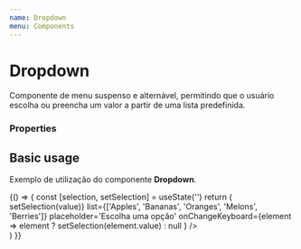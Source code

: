 ```yaml
---
name: Dropdown
menu: Components
---
```



# Dropdown
Componente de menu suspenso e alternável, permitindo que o usuário escolha ou preencha um valor a partir de uma lista predefinida.

### Properties

<Props of={Dropdown} />

## Basic usage
Exemplo de utilização do componente **Dropdown**.

<Playground>
    {() => {
        const [selection, setSelection] = useState('')
        return (
            <div style={{padding: 20}}>
                <Dropdown
                    readOnly={false}
                    value={selection}
                    onChange={({ target: { value } }) => setSelection(value)}
                    list={['Apples', 'Bananas', 'Oranges', 'Melons', 'Berries']}
                    placeholder='Escolha uma opção'
                    onChangeKeyboard={element => element ? setSelection(element.value) : null }
                />
            </div>
        )
    }}
</Playground>